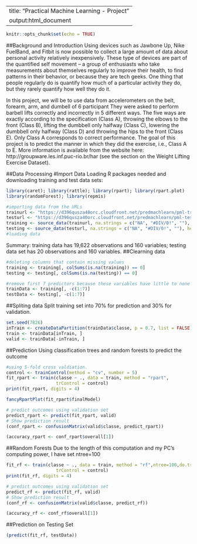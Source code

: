 
---
title: "Practical Machine Learning - Project"
output:html_document
---

```{r setup, include=FALSE}
knitr::opts_chunk$set(echo = TRUE)
```

##Background and Introduction
Using devices such as Jawbone Up, Nike FuelBand, and Fitbit is now possible to collect a large amount of data about personal activity relatively inexpensively. These type of devices are part of the quantified self movement – a group of enthusiasts who take measurements about themselves regularly to improve their health, to find patterns in their behavior, or because they are tech geeks. One thing that people regularly do is quantify how much of a particular activity they do, but they rarely quantify how well they do it.

In this project, we will be to use data from accelerometers on the belt, forearm, arm, and dumbell of 6 participant They were asked to perform barbell lifts correctly and incorrectly in 5 different ways. The five ways are exactly according to the specification (Class A), throwing the elbows to the front (Class B), lifting the dumbbell only halfway (Class C), lowering the dumbbell only halfway (Class D) and throwing the hips to the front (Class E). Only Class A corresponds to correct performance. The goal of this project is to predict the manner in which they did the exercise, i.e., Class A to E. More information is available from the website here: http://groupware.les.inf.puc-rio.br/har (see the section on the Weight Lifting Exercise Dataset).

##Data Processing
#Import Data
Loading R packages needed and downloading training and test data sets:
```{r, message=F,warning=F}
library(caret); library(rattle); library(rpart); library(rpart.plot)
library(randomForest); library(repmis)

#importing data from the URLs
trainurl <- "https://d396qusza40orc.cloudfront.net/predmachlearn/pml-training.csv"
testurl <- "https://d396qusza40orc.cloudfront.net/predmachlearn/pml-testing.csv"
training <- source_data(trainurl, na.strings = c("NA", "#DIV/0!", ""), header = TRUE)
testing <- source_data(testurl, na.strings = c("NA", "#DIV/0!", ""), header = TRUE)
#loading data
```
Summary: training data has 19,622 observations and 160 variables; testing data set has 20 observations and 160 variables.
##Clearning data
```{r, message=F,warning=F}
#deleting columns that contain missing values
training <- training[, colSums(is.na(training)) == 0]
testing <- testing[, colSums(is.na(testing)) == 0]

#remove first 7 predictors because these variables have little to none predicting power for "classe""
trainData <- training[, -c(1:7)]
testData <- testing[, -c(1:7)]

```

##Spliting data
Split training set into 70% for prediction and 30% for validation.
```{r}
set.seed(7826) 
inTrain <- createDataPartition(trainData$classe, p = 0.7, list = FALSE)
train <- trainData[inTrain, ]
valid <- trainData[-inTrain, ]
```
##Prediction
Using classification trees and random forests to predict the outcome
```{r}
#using 5-fold cross valdiation.
control <- trainControl(method = "cv", number = 5)
fit_rpart <- train(classe ~ ., data = train, method = "rpart", 
                   trControl = control)
print(fit_rpart, digits = 4)
```
```{r}
fancyRpartPlot(fit_rpart$finalModel)
```
```{r}
# predict outcomes using validation set
predict_rpart <- predict(fit_rpart, valid)
# Show prediction result
(conf_rpart <- confusionMatrix(valid$classe, predict_rpart))

(accuracy_rpart <- conf_rpart$overall[1])
```
##Random Forests
Due to the length of this computation and my PC's computing power, I have set ntree=100
```{r}
fit_rf <- train(classe ~ ., data = train, method = "rf",ntree=100,do.trace=F, 
                   trControl = control)
print(fit_rf, digits = 4)

# predict outcomes using validation set
predict_rf <- predict(fit_rf, valid)
# Show prediction result
(conf_rf <- confusionMatrix(valid$classe, predict_rf))

(accuracy_rf <- conf_rf$overall[1])
```
##Prediction on Testing Set
```{r}
(predict(fit_rf, testData))
```
